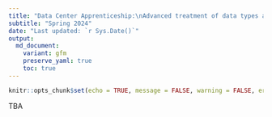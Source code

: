 ```yaml
---
title: "Data Center Apprenticeship:\nAdvanced treatment of data types and functions in R"
subtitle: "Spring 2024" 
date: "Last updated: `r Sys.Date()`"
output:
  md_document:
    variant: gfm
    preserve_yaml: true
    toc: true
---
```


```r
knitr::opts_chunk$set(echo = TRUE, message = FALSE, warning = FALSE, error = FALSE)
```

TBA